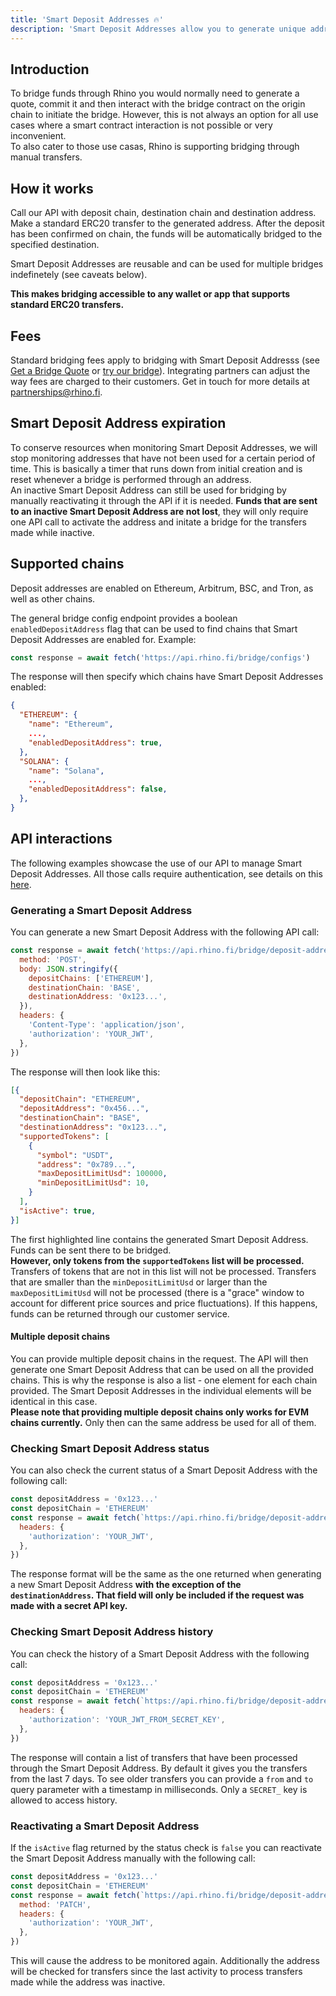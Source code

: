 ```yaml
---
title: 'Smart Deposit Addresses 🔥'
description: 'Smart Deposit Addresses allow you to generate unique addresses that automatically bridge assets to a specified destination upon receiving a transfer.'
---
```



<DepositAddressDisclaimer />

## Introduction

To bridge funds through Rhino you would normally need to generate a quote, commit it and then interact with the bridge contract on the origin chain to initiate the bridge. However, this is not always an option for all use cases where a smart contract interaction is not possible or very inconvenient.  
To also cater to those use casas, Rhino is supporting bridging through manual transfers.

## How it works

<Steps>
  <Step title="Generate address">
    Call our API with deposit chain, destination chain and destination address.
  </Step>
  <Step title="Transfer funds">
    Make a standard ERC20 transfer to the generated address.
  </Step>
  <Step title="Receive funds">
    After the deposit has been confirmed on chain, the funds will be automatically bridged to the specified destination.
  </Step>
</Steps>

Smart Deposit Addresses are reusable and can be used for multiple bridges indefinetely (see caveats below).

**This makes bridging accessible to any wallet or app that supports standard ERC20 transfers.**

## Fees

Standard bridging fees apply to bridging with Smart Deposit Addresss (see [Get a Bridge Quote](/api-integration/bridge#3-get-a-bridge-quote) or [try our bridge](https://app.rhino.fi)).
Integrating partners can adjust the way fees are charged to their customers.
Get in touch for more details at partnerships@rhino.fi.

## Smart Deposit Address expiration

To conserve resources when monitoring Smart Deposit Addresses, we will stop monitoring addresses that have not been used for a certain period of time. This is basically a timer that runs down from initial creation and is reset whenever a bridge is performed through an address.  
An inactive Smart Deposit Address can still be used for bridging by manually reactivating it through the API if it is needed. **Funds that are sent to an inactive Smart Deposit Address are not lost**, they will only require one API call to activate the address and initate a bridge for the transfers made while inactive.

## Supported chains

Deposit addresses are enabled on Ethereum, Arbitrum, BSC, and Tron, as well as other chains.

The general bridge config endpoint provides a boolean `enabledDepositAddress` flag that can be used to find chains that Smart Deposit Addresses are enabled for. Example:

```javascript
const response = await fetch('https://api.rhino.fi/bridge/configs')
```

The response will then specify which chains have Smart Deposit Addresses enabled:

```json {5,10}
{
  "ETHEREUM": {
    "name": "Ethereum",
    ...,
    "enabledDepositAddress": true,
  },
  "SOLANA": {
    "name": "Solana",
    ...,
    "enabledDepositAddress": false,
  },
}
```


## API interactions

The following examples showcase the use of our API to manage Smart Deposit Addresses. All those calls require authentication, see details on this [here](/api-integration/authentication).

### Generating a Smart Deposit Address

You can generate a new Smart Deposit Address with the following API call:

```javascript
const response = await fetch('https://api.rhino.fi/bridge/deposit-addresses', {
  method: 'POST',
  body: JSON.stringify({
    depositChains: ['ETHEREUM'],
    destinationChain: 'BASE',
    destinationAddress: '0x123...',
  }),
  headers: {
    'Content-Type': 'application/json',
    'authorization': 'YOUR_JWT',
  },
})
```

The response will then look like this:

```json {3,6}
[{
  "depositChain": "ETHEREUM",
  "depositAddress": "0x456...",
  "destinationChain": "BASE",
  "destinationAddress": "0x123...",
  "supportedTokens": [
    {
      "symbol": "USDT",
      "address": "0x789...",
      "maxDepositLimitUsd": 100000,
      "minDepositLimitUsd": 10,
    }
  ],
  "isActive": true,
}]
```

The first highlighted line contains the generated Smart Deposit Address. Funds can be sent there to be bridged.  
**However, only tokens from the `supportedTokens` list will be processed.** Transfers of tokens that are not in this list will not be processed. Transfers that are smaller than the `minDepositLimitUsd` or larger than the `maxDepositLimitUsd` will not be processed (there is a "grace" window to account for different price sources and price fluctuations). If this happens, funds can be returned through our customer service.

#### Multiple deposit chains

You can provide multiple deposit chains in the request. The API will then generate one Smart Deposit Address that can be used on all the provided chains. This is why the response is also a list - one element for each chain provided. The Smart Deposit Addresses in the individual elements will be identical in this case.  
**Please note that providing multiple deposit chains only works for EVM chains currently.** Only then can the same address be used for all of them.

### Checking Smart Deposit Address status

You can also check the current status of a Smart Deposit Address with the following call:

```javascript
const depositAddress = '0x123...'
const depositChain = 'ETHEREUM'
const response = await fetch(`https://api.rhino.fi/bridge/deposit-addresses/${depositAddress}/${depositChain}`, {
  headers: {
    'authorization': 'YOUR_JWT',
  },
})
```

The response format will be the same as the one returned when generating a new Smart Deposit Address **with the exception of the `destinationAddress`. That field will only be included if the request was made with a secret API key.**

### Checking Smart Deposit Address history

You can check the history of a Smart Deposit Address with the following call:

```javascript
const depositAddress = '0x123...'
const depositChain = 'ETHEREUM'
const response = await fetch(`https://api.rhino.fi/bridge/deposit-addresses/${depositAddress}/${depositChain}/history`, {
  headers: {
    'authorization': 'YOUR_JWT_FROM_SECRET_KEY',
  },
})
```

The response will contain a list of transfers that have been processed through the Smart Deposit Address. By default it gives you the transfers from the last 7 days. To see older transfers you can provide a `from` and `to` query parameter with a timestamp in milliseconds. Only a `SECRET_` key is allowed to access history.

### Reactivating a Smart Deposit Address

If the `isActive` flag returned by the status check is `false` you can reactivate the Smart Deposit Address manually with the following call:

```javascript
const depositAddress = '0x123...'
const depositChain = 'ETHEREUM'
const response = await fetch(`https://api.rhino.fi/bridge/deposit-addresses/${depositAddress}/${depositChain}/activate`, {
  method: 'PATCH',
  headers: {
    'authorization': 'YOUR_JWT',
  },
})
```

This will cause the address to be monitored again. Additionally the address will be checked for transfers since the last activity to process transfers made while the address was inactive.

